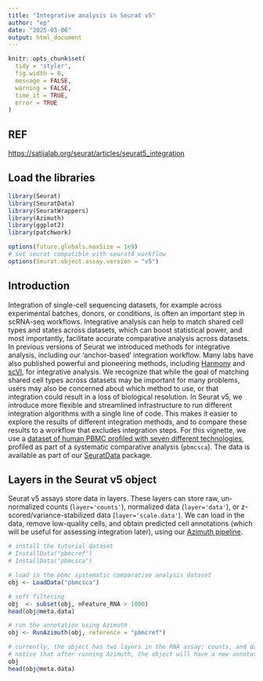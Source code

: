 ```yaml
---
title: "Integrative analysis in Seurat v5"
author: "ep"
date: "2025-03-06"
output: html_document
---
```


```r
knitr::opts_chunk$set(
  tidy = 'styler',
  fig.width = 8,
  message = FALSE,
  warning = FALSE,
  time_it = TRUE,
  error = TRUE
)
```

## REF

<https://satijalab.org/seurat/articles/seurat5_integration>

## Load the libraries

```r
library(Seurat)
library(SeuratData)
library(SeuratWrappers)
library(Azimuth)
library(ggplot2)
library(patchwork)

options(future.globals.maxSize = 1e9)
# set seurat compatible with seurat4 workflow
options(Seurat.object.assay.version = "v5")
```

## Introduction

Integration of single-cell sequencing datasets, for example across experimental batches, donors, or conditions, is often an important step in scRNA-seq workflows. Integrative analysis can help to match shared cell types and states across datasets, which can boost statistical power, and most importantly, facilitate accurate comparative analysis across datasets. In previous versions of Seurat we introduced methods for integrative analysis, including our ‘anchor-based’ integration workflow. Many labs have also published powerful and pioneering methods, including [Harmony](https://github.com/immunogenomics/harmony) and [scVI](https://yoseflab.github.io/software/scvi-tools/), for integrative analysis. We recognize that while the goal of matching shared cell types across datasets may be important for many problems, users may also be concerned about which method to use, or that integration could result in a loss of biological resolution. In Seurat v5, we introduce more flexible and streamlined infrastructure to run different integration algorithms with a single line of code. This makes it easier to explore the results of different integration methods, and to compare these results to a workflow that excludes integration steps. For this vignette, we use a [dataset of human PBMC profiled with seven different technologies](https://www.nature.com/articles/s41587-020-0465-8), profiled as part of a systematic comparative analysis (`pbmcsca`). The data is available as part of our [SeuratData](https://github.com/satijalab/seurat-data) package.

## Layers in the Seurat v5 object

Seurat v5 assays store data in layers. These layers can store raw, un-normalized counts (`layer='counts'`), normalized data (`layer='data'`), or z-scored/variance-stabilized data (`layer='scale.data'`). We can load in the data, remove low-quality cells, and obtain predicted cell annotations (which will be useful for assessing integration later), using our [Azimuth pipeline](https://satijalab.github.io/azimuth/articles/run_azimuth_tutorial.html).

```r
# install the tutorial dataset
# InstallData("pbmcref")
# InstallData("pbmcsca")

# load in the pbmc systematic comparative analysis dataset
obj <- LoadData("pbmcsca")

# soft filtering
obj  <- subset(obj, nFeature_RNA > 1000)
head(obj@meta.data)

```

```r
# run the annotation using Azimuth
obj <- RunAzimuth(obj, reference = "pbmcref")

# currently, the object has two layers in the RNA assay: counts, and data
# notice that after running Azimuth, the object will have a new annotation attached
obj
head(obj@meta.data)
```